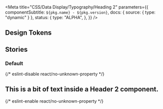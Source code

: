 
<Meta
  title="CSS/Data Display/Typography/Heading 2"
  parameters={{
    componentSubtitle: `${pkg.name} - ${pkg.version}`,
    docs: { source: { type: "dynamic" } },
    status: {
      type: "ALPHA",
    },
  }}
/>

## Design Tokens

<DesignTokenDocBlock categoryName="Heading2" viewType="table" />

## Stories

### Default

<Canvas>
  {/* eslint-disable react/no-unknown-property */}
  <Story name="Default">
    <h2 class="utrecht-heading-2">This is a bit of text inside a Header 2 component.</h2>
  </Story>
  {/* eslint-enable react/no-unknown-property */}
</Canvas>
